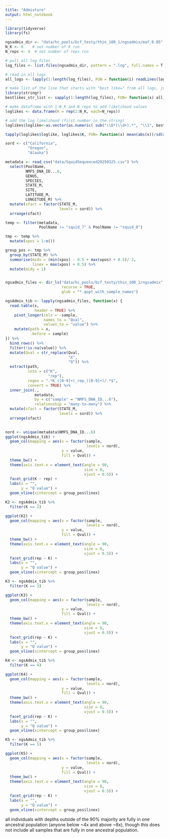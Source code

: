 ```yaml
---
title: "Admixture"
output: html_notebook
---
```


```r
library(tidyverse)
library(fs)
```


```r
ngsadmix_dir <- "data/hc_pools/bcf_testy/thin_100_1/ngsadmix/maf_0.05" # set NGSadmix outputs directory
N_K <- 6    # set number of K run
N_reps <- 4  # set number of reps run

# pull all log files
log_files <- list.files(ngsadmix_dir, pattern = ".log", full.names = T, recursive=T)

# read in all logs
all_logs <- lapply(1:length(log_files), FUN = function(i) readLines(log_files[i]))

# make list of the line that starts with "best like=" from all logs, just target 'b'
library(stringr)
bestlikes_str_list <- sapply(1:length(log_files), FUN= function(x) all_logs[[x]][which(str_sub(all_logs[[x]], 1, 1) == 'b')])

# make dataframe with 1:N_K and N_reps to add likelihood values
loglikes <- data.frame(K = rep(2:N_K, each=N_reps))

# add the log likelihood (first number in the string)
loglikes$loglike<-as.vector(as.numeric( sub("\\D*(\\d+).*", "\\1", bestlikes_str_list) ))

tapply(loglikes$loglike, loglikes$K, FUN= function(x) mean(abs(x))/sd(abs(x)))
```

```r
sord <- c("California", 
          "Oregon", 
          "Alaska")

metadata <- read_csv("data/SquidSequenced20250325.csv") %>%
  select(PoolName, 
         NMFS_DNA_ID...6, 
         GENUS, 
         SPECIES, 
         STATE_M,
         SITE,
         LATITUDE_M, 
         LONGITUDE_M) %>%
  mutate(sfact = factor(STATE_M, 
                        levels = sord)) %>%
  arrange(sfact)

temp <- filter(metadata, 
               PoolName != "squid_7" & PoolName != "squid_8")

tmp <- temp %>%
  mutate(xpos = 1:n())

group_pos <- tmp %>%
  group_by(STATE_M) %>%
  summarise(midx = (min(xpos) - 0.5 + max(xpos) + 0.5)/ 2, 
            linex = max(xpos) + 0.5) %>%
  mutate(midy = 1)


ngsadmix_files <- dir_ls("data/hc_pools/bcf_testy/thin_100_1/ngsadmix", 
                         recurse = TRUE, 
                         glob = "*.qopt_with_sample_names")

ngsAdmix_tib <- lapply(ngsadmix_files, function(x) {
  read.table(x, 
             header = TRUE) %>%
    pivot_longer(cols = -sample, 
                 names_to = "Qval", 
                 values_to = "value") %>%
    mutate(path = x, 
           .before = sample)
}) %>%
  bind_rows() %>%
  filter(!is.na(value)) %>%
  mutate(Qval = str_replace(Qval, 
                            "X", 
                            "Q")) %>%
  extract(path, 
          into = c("K", 
                   "rep"), 
          regex = ".*K_([0-9]+)_rep_([0-9]+)/.*$", 
          convert = TRUE) %>%
  inner_join(., 
             metadata, 
             by = c("sample" = "NMFS_DNA_ID...6"), 
             relationship = "many-to-many") %>%
  mutate(sfact = factor(STATE_M, 
                        levels = sord)) %>%
  arrange(sfact)
 
```

```r
nord <- unique(metadata$NMFS_DNA_ID...6)
ggplot(ngsAdmix_tib) +
  geom_col(mapping = aes(x = factor(sample, 
                                    levels = nord), 
                         y = value, 
                         fill = Qval)) + 
  theme_bw() +
  theme(axis.text.x = element_text(angle = 90, 
                                   size = 8, 
                                   vjust = 0.5)) +
  facet_grid(K ~ rep) +
  labs(x = "", 
       y = "Q value") +
  geom_vline(xintercept = group_pos$linex)
```

```r
K2 <- ngsAdmix_tib %>%
  filter(K == 2)

ggplot(K2) +
  geom_col(mapping = aes(x = factor(sample, 
                                    levels = nord), 
                         y = value, 
                         fill = Qval)) + 
  theme_bw() +
  theme(axis.text.x = element_text(angle = 90, 
                                   size = 8, 
                                   vjust = 0.5)) +
  facet_grid(rep ~ K) +
  labs(x = "", 
       y = "Q value") +
  geom_vline(xintercept = group_pos$linex)
```

```r
K3 <- ngsAdmix_tib %>%
  filter(K == 3)

ggplot(K3) +
  geom_col(mapping = aes(x = factor(sample, 
                                    levels = nord), 
                         y = value, 
                         fill = Qval)) + 
  theme_bw() +
  theme(axis.text.x = element_text(angle = 90, 
                                   size = 8, 
                                   vjust = 0.5)) +
  facet_grid(rep ~ K) +
  labs(x = "", 
       y = "Q value") +
  geom_vline(xintercept = group_pos$linex)
```

```r
K4 <- ngsAdmix_tib %>%
  filter(K == 4)

ggplot(K4) +
  geom_col(mapping = aes(x = factor(sample, 
                                    levels = nord), 
                         y = value, 
                         fill = Qval)) + 
  theme_bw() +
  theme(axis.text.x = element_text(angle = 90, 
                                   size = 8, 
                                   vjust = 0.5)) +
  facet_grid(rep ~ K) +
  labs(x = "", 
       y = "Q value") +
  geom_vline(xintercept = group_pos$linex)
```

```r
K5 <- ngsAdmix_tib %>%
  filter(K == 5)

ggplot(K5) +
  geom_col(mapping = aes(x = factor(sample, 
                                    levels = nord), 
                         y = value, 
                         fill = Qval)) + 
  theme_bw() +
  theme(axis.text.x = element_text(angle = 90, 
                                   size = 8, 
                                   vjust = 0.5)) +
  facet_grid(rep ~ K) +
  labs(x = "", 
       y = "Q value") +
  geom_vline(xintercept = group_pos$linex)
```

all individuals with depths outside of the 90% majority are fully in one ancestral population (anyone below ~4x and above ~8x), though this does not include all samples that are fully in one ancestral population.